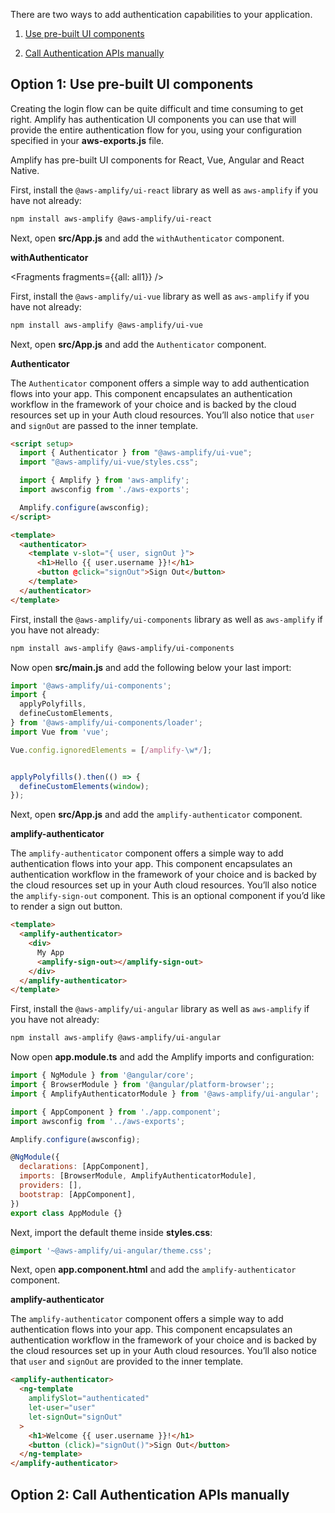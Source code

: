 There are two ways to add authentication capabilities to your application.

1. [Use pre-built UI components](#option-1-use-pre-built-ui-components)

2. [Call Authentication APIs manually](#option-2-call-authentication-apis-manually)

## Option 1: Use pre-built UI components

Creating the login flow can be quite difficult and time consuming to get right. Amplify has authentication UI components you can use that will provide the entire authentication flow for you, using your configuration specified in your __aws-exports.js__ file.

Amplify has pre-built UI components for React, Vue, Angular and React Native.

<BlockSwitcher>
<Block name="React">

First, install the `@aws-amplify/ui-react` library as well as `aws-amplify` if you have not already:

```sh
npm install aws-amplify @aws-amplify/ui-react
```

Next, open __src/App.js__ and add the `withAuthenticator` component.

**withAuthenticator**


<Fragments fragments={{all: all1}} />

</Block>
<Block name="Vue 3">

First, install the `@aws-amplify/ui-vue` library as well as `aws-amplify` if you have not already:

```bash
npm install aws-amplify @aws-amplify/ui-vue
```

Next, open __src/App.js__ and add the `Authenticator` component.

**Authenticator**

The `Authenticator` component offers a simple way to add authentication flows into your app. This component encapsulates an authentication workflow in the framework of your choice and is backed by the cloud resources set up in your Auth cloud resources. You’ll also notice that `user` and `signOut` are passed to the inner template.

```html
<script setup>
  import { Authenticator } from "@aws-amplify/ui-vue";
  import "@aws-amplify/ui-vue/styles.css";

  import { Amplify } from 'aws-amplify';
  import awsconfig from './aws-exports';

  Amplify.configure(awsconfig);
</script>

<template>
  <authenticator>
    <template v-slot="{ user, signOut }">
      <h1>Hello {{ user.username }}!</h1>
      <button @click="signOut">Sign Out</button>
    </template>
  </authenticator>
</template>
```

</Block>
<Block name="Vue 2">

First, install the `@aws-amplify/ui-components` library as well as `aws-amplify` if you have not already:

```bash
npm install aws-amplify @aws-amplify/ui-components
```

Now open __src/main.js__ and add the following below your last import:

```js
import '@aws-amplify/ui-components';
import {
  applyPolyfills,
  defineCustomElements,
} from '@aws-amplify/ui-components/loader';
import Vue from 'vue';

Vue.config.ignoredElements = [/amplify-\w*/];


applyPolyfills().then(() => {
  defineCustomElements(window);
});
```

Next, open __src/App.js__ and add the `amplify-authenticator` component.

**amplify-authenticator**

The `amplify-authenticator` component offers a simple way to add authentication flows into your app. This component encapsulates an authentication workflow in the framework of your choice and is backed by the cloud resources set up in your Auth cloud resources. You’ll also notice the `amplify-sign-out` component. This is an optional component if you’d like to render a sign out button.

```html
<template>
  <amplify-authenticator>
    <div>
      My App
      <amplify-sign-out></amplify-sign-out>
    </div>
  </amplify-authenticator>
</template>
```

</Block>
<Block name="Angular">

First, install the `@aws-amplify/ui-angular` library as well as `aws-amplify` if you have not already:

```bash
npm install aws-amplify @aws-amplify/ui-angular
```

Now open __app.module.ts__ and add the Amplify imports and configuration:

```js
import { NgModule } from '@angular/core';
import { BrowserModule } from '@angular/platform-browser';;
import { AmplifyAuthenticatorModule } from '@aws-amplify/ui-angular';

import { AppComponent } from './app.component';
import awsconfig from '../aws-exports';

Amplify.configure(awsconfig);

@NgModule({
  declarations: [AppComponent],
  imports: [BrowserModule, AmplifyAuthenticatorModule],
  providers: [],
  bootstrap: [AppComponent],
})
export class AppModule {}
```

Next, import the default theme inside __styles.css__:

```css
@import '~@aws-amplify/ui-angular/theme.css';
````

Next, open __app.component.html__ and add the `amplify-authenticator` component.

**amplify-authenticator**

The `amplify-authenticator` component offers a simple way to add authentication flows into your app. This component encapsulates an authentication workflow in the framework of your choice and is backed by the cloud resources set up in your Auth cloud resources. You’ll also notice that `user` and `signOut` are provided to the inner template.

```html
<amplify-authenticator>
  <ng-template
    amplifySlot="authenticated"
    let-user="user"
    let-signOut="signOut"
  >
    <h1>Welcome {{ user.username }}!</h1>
    <button (click)="signOut()">Sign Out</button>
  </ng-template>
</amplify-authenticator>
```

</Block>
</BlockSwitcher>

## Option 2: Call Authentication APIs manually